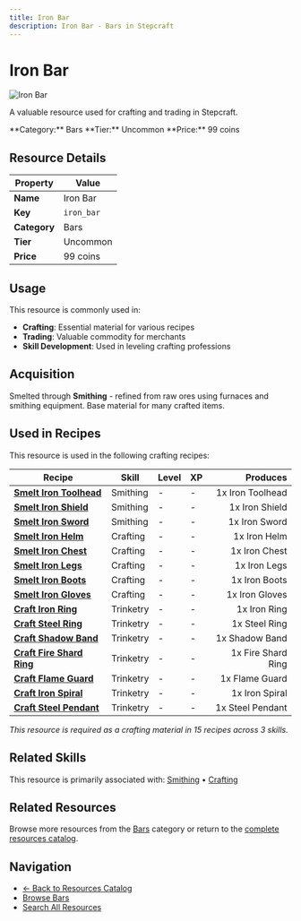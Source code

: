 ```yaml
---
title: Iron Bar
description: Iron Bar - Bars in Stepcraft
---
```


# Iron Bar

<div className="flex items-start gap-6 mb-8">
  <div className="flex-shrink-0">
    <img src="/assets/resources/smithing/iron_bar.png" alt="Iron Bar" className="w-24 h-24 border rounded-lg" />
  </div>
  <div className="flex-1">
    <div className="space-y-2">
      <p className="text-lg text-muted-foreground">A valuable resource used for crafting and trading in Stepcraft.</p>
      <div className="flex flex-wrap gap-4 text-sm">
        <span className="px-2 py-1 bg-blue-100 dark:bg-blue-900 rounded-md">
          **Category:** Bars
        </span>
        <span className="px-2 py-1 bg-green-100 dark:bg-green-900 rounded-md">
          **Tier:** Uncommon
        </span>
        <span className="px-2 py-1 bg-green-100 dark:bg-green-900 rounded-md">
          **Price:** 99 coins
        </span>
      </div>
    </div>
  </div>
</div>

## Resource Details

| Property | Value |
|----------|-------|
| **Name** | Iron Bar |
| **Key** | `iron_bar` |
| **Category** | Bars |
| **Tier** | Uncommon |
| **Price** | 99 coins |


## Usage

This resource is commonly used in:

- **Crafting**: Essential material for various recipes
- **Trading**: Valuable commodity for merchants
- **Skill Development**: Used in leveling crafting professions


## Acquisition

Smelted through **Smithing** - refined from raw ores using furnaces and smithing equipment. Base material for many crafted items.


## Used in Recipes

This resource is used in the following crafting recipes:

| Recipe | Skill | Level | XP | Produces |
|--------|-------|-------|----|---------:|
| **[Smelt Iron Toolhead](/docs/resources/individual/iron_toolhead)** | Smithing | - | - | 1x Iron Toolhead |
| **[Smelt Iron Shield](/docs/items/individual/iron_shield)** | Smithing | - | - | 1x Iron Shield |
| **[Smelt Iron Sword](/docs/items/individual/iron_sword)** | Smithing | - | - | 1x Iron Sword |
| **[Smelt Iron Helm](/docs/items/individual/iron_helm)** | Crafting | - | - | 1x Iron Helm |
| **[Smelt Iron Chest](/docs/items/individual/iron_chest)** | Crafting | - | - | 1x Iron Chest |
| **[Smelt Iron Legs](/docs/items/individual/iron_legs)** | Crafting | - | - | 1x Iron Legs |
| **[Smelt Iron Boots](/docs/items/individual/iron_boots)** | Crafting | - | - | 1x Iron Boots |
| **[Smelt Iron Gloves](/docs/items/individual/iron_gloves)** | Crafting | - | - | 1x Iron Gloves |
| **[Craft Iron Ring](/docs/items/individual/iron_ring)** | Trinketry | - | - | 1x Iron Ring |
| **[Craft Steel Ring](/docs/items/individual/steel_ring)** | Trinketry | - | - | 1x Steel Ring |
| **[Craft Shadow Band](/docs/resources/individual/shadow_band)** | Trinketry | - | - | 1x Shadow Band |
| **[Craft Fire Shard Ring](/docs/items/individual/fire_shard_ring)** | Trinketry | - | - | 1x Fire Shard Ring |
| **[Craft Flame Guard](/docs/resources/individual/flame_guard)** | Trinketry | - | - | 1x Flame Guard |
| **[Craft Iron Spiral](/docs/resources/individual/iron_spiral)** | Trinketry | - | - | 1x Iron Spiral |
| **[Craft Steel Pendant](/docs/resources/individual/steel_pendant)** | Trinketry | - | - | 1x Steel Pendant |

*This resource is required as a crafting material in 15 recipes across 3 skills.*


## Related Skills

This resource is primarily associated with: [Smithing](/docs/skills/individual/smithing) • [Crafting](/docs/skills/individual/crafting)

## Related Resources

Browse more resources from the [Bars](/docs/resources#bars) category or return to the [complete resources catalog](/docs/resources).

## Navigation

- [← Back to Resources Catalog](/docs/resources)
- [Browse Bars](/docs/resources#bars)
- [Search All Resources](/search)
